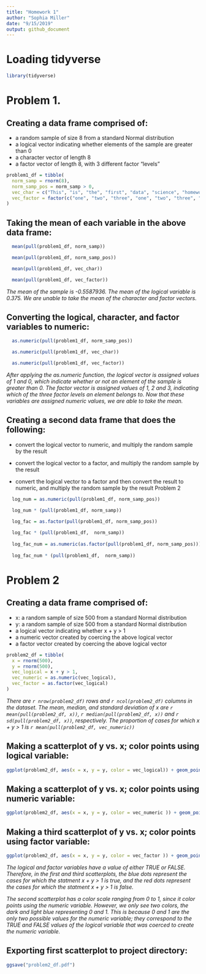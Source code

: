 ```yaml
---
title: "Homework 1"
author: "Sophia Miller"
date: "9/15/2019"
output: github_document
---
```


# Loading tidyverse

```r
library(tidyverse)
```

# Problem 1.

## Creating a data frame comprised of:

* a random sample of size 8 from a standard Normal distribution
* a logical vector indicating whether elements of the sample are greater than 0
* a character vector of length 8
* a factor vector of length 8, with 3 different factor “levels” 

```r
problem1_df = tibble(
  norm_samp = rnorm(8),
  norm_samp_pos = norm_samp > 0,
  vec_char = c("This", "is", "the", "first", "data", "science", "homework", "assignment"),
  vec_factor = factor(c("one", "two", "three", "one", "two", "three", "one", "two"))
)
```

## Taking the mean of each variable in the above data frame:

```r
  mean(pull(problem1_df, norm_samp))

  mean(pull(problem1_df, norm_samp_pos))

  mean(pull(problem1_df, vec_char))

  mean(pull(problem1_df, vec_factor))
``` 
*The mean of the sample is -0.5587936. The mean of the logical variable is 0.375. We are  unable to take the mean of the character and factor vectors.*

## Converting the logical, character, and factor variables to numeric:

```r
  as.numeric(pull(problem1_df, norm_samp_pos)) 

  as.numeric(pull(problem1_df, vec_char))

  as.numeric(pull(problem1_df, vec_factor))
```

*After applying the as.numeric function, the logical vector is assigned values of 1 and 0, which indicate whether or not an element of the sample is greater than 0. The factor vector is assigned values of 1, 2 and 3, indicating which of the three factor levels an element belongs to. Now that these variables are assigned numeric values, we are able to take the mean.*

## Creating a second data frame that does the following:

* convert the logical vector to numeric, and multiply the random sample by the result
 
* convert the logical vector to a factor, and multiply the random sample by the result
 
* convert the logical vector to a factor and then convert the result to numeric, and multiply the random sample by the result
Problem 2

```r
  log_num = as.numeric(pull(problem1_df, norm_samp_pos))

  log_num * (pull(problem1_df, norm_samp))

  log_fac = as.factor(pull(problem1_df, norm_samp_pos))
  
  log_fac * (pull(problem1_df,  norm_samp))
  
  log_fac_num = as.numeric(as.factor(pull(problem1_df, norm_samp_pos)))
  
  log_fac_num * (pull(problem1_df,  norm_samp))
```

# Problem 2

## Creating a data frame comprised of:

* x: a random sample of size 500 from a standard Normal distribution
* y: a random sample of size 500 from a standard Normal distribution
* a logical vector indicating whether x + y > 1
* a numeric vector created by coercing the above logical vector
* a factor vector created by coercing the above logical vector

```r
problem2_df = tibble(
  x = rnorm(500),
  y = rnorm(500),
  vec_logical = x + y > 1,
  vec_numeric = as.numeric(vec_logical),
  vec_factor = as.factor(vec_logical)
)
```

*There are `r nrow(problem2_df)` rows and `r ncol(problem2_df)` columns in the dataset. The mean, median, and standard deviation of x are `r mean(pull(problem2_df, x))`, `r median(pull(problem2_df, x))` and `r sd(pull(problem2_df, x))`, respectively. The proportion of cases for which x + y > 1 is `r mean(pull(problem2_df, vec_numeric))`*

## Making a scatterplot of y vs. x; color points using logical variable: 

```r
ggplot(problem2_df, aes(x = x, y = y, color = vec_logical)) + geom_point()
```


## Making a scatterplot of y vs. x; color points using numeric variable: 

```r
ggplot(problem2_df, aes(x = x, y = y, color = vec_numeric )) + geom_point()
```

## Making a third scatterplot of y vs. x; color points using factor variable: 

```r
ggplot(problem2_df, aes(x = x, y = y, color = vec_factor )) + geom_point()
```

*The logical and factor variables have a value of either TRUE or FALSE. Therefore, in the first and third scatterplots, the blue dots represent the cases for which  the statment x + y > 1 is true, and the red dots represent the cases for which the statment x + y > 1 is false.* 

*The second scatterplot has a color scale ranging from 0 to 1, since it color points using the numeric variable. However, we only see two colors, the dark and light blue representing 0 and 1. This is because 0 and 1 are the only two possible values for the numeric variable; they correspond to the TRUE and FALSE values of the logical variable that was coerced to create the numeric variable.*

## Exporting first scatterplot to project directory:

```r
ggsave("problem2_df.pdf")
```






